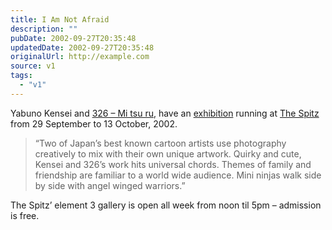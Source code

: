 ```yaml
---
title: I Am Not Afraid
description: ""
pubDate: 2002-09-27T20:35:48
updatedDate: 2002-09-27T20:35:48
originalUrl: http://example.com
source: v1
tags:
  - "v1"
---
```


Yabuno Kensei and [326 &#8211; Mi tsu ru][1], have an [exhibition][2] running at [The Spitz][3] from 29 September to 13 October, 2002.

> &#8220;Two of Japan&#8217;s best known cartoon artists use photography creatively to mix with their own unique artwork. Quirky and cute, Kensei and 326&#8217;s work hits universal chords. Themes of family and friendship are familiar to a world wide audience. Mini ninjas walk side by side with angel winged warriors.&#8221;

The Spitz&#8217; element 3 gallery is open all week from noon til 5pm &#8211; admission is free.

[1]: http://www.326.channel.or.jp/ "326 - Mi tsu ru (in Japanese)"
[2]: http://anglepoised.com/photos/dan2002/dan_0016 "anglepoised: Yabuno Kensei/326 - Mi tsu ru poster (taken at The Spitz)"
[3]: http://www.spitz.co.uk/
